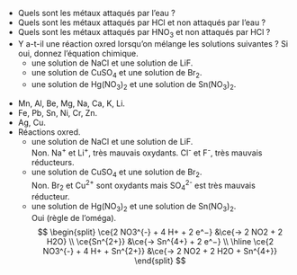 ::: {.Exercise data-latex=""}

- Quels sont les métaux attaqués par l'eau ?
\vspace{\stretch{1}}
- Quels sont les métaux attaqués par HCl et non attaqués par l’eau ?
\vspace{\stretch{1}}
- Quels sont les métaux attaqués par HNO~3~ et non attaqués par HCl ?
\vspace{\stretch{1}}
- Y a-t-il une réaction oxred lorsqu’on mélange les solutions suivantes ? Si oui, donnez l’équation chimique.
    - une solution de NaCl et une solution de LiF.
    \vspace{\stretch{1}}
    - une solution de CuSO~4~ et une solution de Br~2~.
    \vspace{\stretch{1}}
    - une solution de Hg(NO~3~)~2~ et une solution de Sn(NO~3~)~2~.
    \vspace{\stretch{1}}

:::

::: {.Answer data-latex=""}

- Mn, Al, Be, Mg, Na, Ca, K, Li.
- Fe, Pb, Sn, Ni, Cr, Zn.
- Ag, Cu.
- Réactions oxred.
    - une solution de NaCl et une solution de LiF.  
    Non. Na^+^ et Li^+^, très mauvais oxydants. Cl^-^ et F^-^, très mauvais réducteurs.
    - une solution de CuSO~4~ et une solution de Br~2~.  
    Non. Br~2~ et Cu^2+^ sont oxydants mais SO~4~^2-^ est très mauvais réducteur.
    - une solution de Hg(NO~3~)~2~ et une solution de Sn(NO~3~)~2~.  
    Oui (règle de l'oméga).  
    $$
    \begin{split}
    \ce{2 NO3^{-} + 4 H+ + 2 e^−} &\ce{-> 2 NO2 + 2 H2O} \\
    \ce{Sn^{2+}} &\ce{-> Sn^{4+} + 2 e^−} \\
    \hline
    \ce{2 NO3^{-} + 4 H+ + Sn^{2+}} &\ce{-> 2 NO2 + 2 H2O + Sn^{4+}}
    \end{split}
    $$

:::
